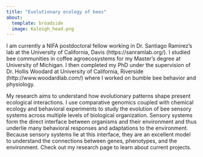 ```yaml
---
title: "Evolutionary ecology of bees"
about:
  template: broadside
  image: Kaleigh_head.png
---
```


I am currently a NIFA postdoctoral fellow working in Dr. Santiago Ramirez's lab at the University of California, Davis (https://sanramlab.org/). I studied bee communities in coffee agroecosystems for my Master's degree at University of Michigan. I then completed my PhD under the supervision of Dr. Hollis Woodard at University of California, Riverside (http://www.woodardlab.com/) where I worked on bumble bee behavior and physiology.

My research aims to understand how evolutionary patterns shape present ecological interactions. I use comparative genomics coupled with chemical ecology and behavioral experiments to study the evolution of bee sensory systems across multiple levels of biological organization. Sensory systems form the direct interface between organisms and their environment and thus underlie many behavioral responses and adaptations to the environment. Because sensory systems lie at this interface, they are an excellent model to understand the connections between genes, phenotypes, and the environment. Check out my research page to learn about current projects.
